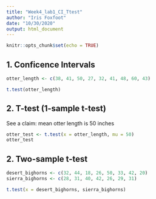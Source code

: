 ```yaml
---
title: "Week4_lab1_CI_Ttest"
author: "Iris Foxfoot"
date: "10/30/2020"
output: html_document
---
```


```r
knitr::opts_chunk$set(echo = TRUE)
```

## 1. Conficence Intervals

```r
otter_length <- c(38, 41, 50, 27, 32, 41, 48, 60, 43)

t.test(otter_length)
```

## 2. T-test (1-sample t-test)

See a claim: mean otter length is 50 inches

```r
otter_test <- t.test(x = otter_length, mu = 50)
otter_test
```

## 2. Two-sample t-test

```r
desert_bighorns <- c(32, 44, 18, 26, 50, 33, 42, 20)
sierra_bighorns <- c(28, 31, 40, 42, 26, 29, 31)

t.test(x = desert_bighorns, sierra_bighorns)
```






